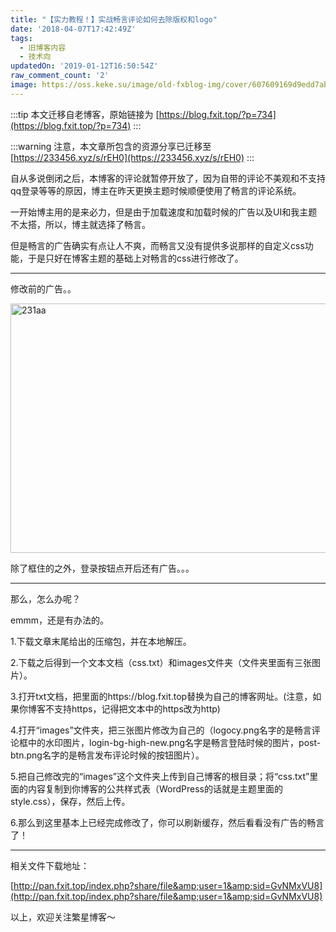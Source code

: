 ```yaml
---
title: "【实力教程！】实战畅言评论如何去除版权和logo"
date: '2018-04-07T17:42:49Z'
tags:
  - 旧博客内容
  - 技术向
updatedOn: '2019-01-12T16:50:54Z'
raw_comment_count: '2'
image: https://oss.keke.su/image/old-fxblog-img/cover/607609169d9edd7ab86bf2e3194d117f.jpg
---
```


:::tip
本文迁移自老博客，原始链接为 [https://blog.fxit.top/?p=734](https://blog.fxit.top/?p=734)
:::

:::warning
注意，本文章所包含的资源分享已迁移至 [https://233456.xyz/s/rEH0](https://233456.xyz/s/rEH0)
:::

自从多说倒闭之后，本博客的评论就暂停开放了，因为自带的评论不美观和不支持qq登录等等的原因，博主在昨天更换主题时候顺便使用了畅言的评论系统。

一开始博主用的是来必力，但是由于加载速度和加载时候的广告以及UI和我主题不太搭，所以，博主就选择了畅言。

但是畅言的广告确实有点让人不爽，而畅言又没有提供多说那样的自定义css功能，于是只好在博客主题的基础上对畅言的css进行修改了。

<hr />

修改前的广告。。

<img  src="https://oss.keke.su/image/old-fxblog-img/b4aef0fc6fd3c13f92039a2088d9a733.jpg" alt="231aa" width="848" height="399" />

除了框住的之外，登录按钮点开后还有广告。。。

<hr />

那么，怎么办呢？

emmm，还是有办法的。

1.下载文章末尾给出的压缩包，并在本地解压。

2.<span>下载之后得到一个文本文档（css.txt）和images文件夹（文件夹里面有三张图片）</span>。

3.<span>打开txt文档，把里面的https://blog.fxit.top替换为自己的博客网址</span>。(注意，如果你博客不支持https，记得把文本中的https改为http)

4.<span>打开“images”文件夹，把三张图片修改为自己的（logocy.png名字的是畅言评论框中的水印图片，login-bg-high-new.png名字是畅言登陆时候的图片，post-btn.png名字的是畅言发布评论时候的按钮图片）。</span>

5.<span>把自己修改完的“images”这个文件夹上传到自己博客的根目录；将“css.txt”里面的内容复制到你博客的公共样式表（WordPress的话就是主题里面的style.css），保存，然后上传。</span>

6.<span>那么到这里基本上已经完成修改了</span>，你可以刷新缓存，然后看看没有广告的畅言了！

<hr />

相关文件下载地址：

[http://pan.fxit.top/index.php?share/file&amp;user=1&amp;sid=GvNMxVU8](http://pan.fxit.top/index.php?share/file&amp;user=1&amp;sid=GvNMxVU8)

以上，欢迎关注繁星博客～
